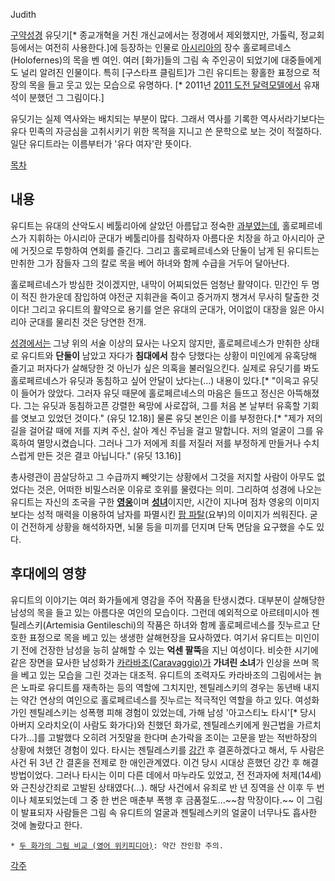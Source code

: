 Judith 

[[성경|구약성경]] 유딧기[* 종교개혁을 거친 개신교에서는 정경에서 제외했지만, 가톨릭, 정교회 등에서는 여전히 사용한다.]에 등장하는 인물로 [[아시리아]]의 장수 홀로페르네스(Holofernes)의 목을 벤 여인. 여러 [화가]들의 그림 속 주인공이 되었기에 대중들에게도 널리 알려진 인물이다. 특히 [구스타프 클림트]가 그린 유디트는 황홀한 표정으로 적장의 목을 들고 웃고 있는 모습으로 유명하다. [* 2011년 [[2011 도전 달력모델]]에서 유재석이 분했던 그 그림이다.]

유딧기는 실제 역사와는 배치되는 부분이 많다. 그래서 역사를 기록한 역사서라기보다는 유다 민족의 자긍심을 고취시키기 위한 목적을 지니고 쓴 문학으로 보는 것이 적절하다. 일단 유디트라는 이름부터가 '유다 여자'란 뜻이다.

[[목차]]
== 내용 ==
유디트는 유대의 산악도시 베툴리아에 살았던 아름답고 정숙한 [[과부]]였는데, 홀로페르네스가 지휘하는 아시리아 군대가 베툴리아를 침략하자 아름다운 치장을 하고 아시리아 군에 거짓으로 투항하여 연회를 즐긴다. 그리고 홀로페르네스와 단둘이 남게 된 유디트는 만취한 그가 잠들자 그의 칼로 목을 베어 하녀와 함께 수급을 거두어 달아난다.

홀로페르네스가 방심한 것이겠지만, 내막이 어찌되었든 엄청난 활약이다. 민간인 두 명이 적진 한가운데 잠입하여 야전군 지휘관을 죽이고 증거까지 챙겨서 무사히 탈출한 것이다! 그리고 유디트의 활약으로 용기를 얻은 유대의 군대가, 어이없이 대장을 잃은 아시리아 군대를 물리친 것은 당연한 전개.


[[성경]]에서는 그냥 위의 서술 이상의 묘사는 나오지 않지만, 홀로페르네스가 만취한 상태로 유디트와 '''단둘이''' 남았고 자다가 '''침대에서''' 참수 당했다는 상황이 미인에게 유혹당해 즐기고 퍼자다가 살해당한 것 아닌가 싶은 의혹을 불러일으킨다. 실제로 유딧기를 봐도 홀로페르네스가 유딧과 동침하고 싶어 안달이 났다는(…) 내용이 있다.[* "이윽고 유딧이 들어가 앉았다. 그러자 유딧 때문에 홀로페르네스의 마음은 들뜨고 정신은 아뜩해졌다. 그는 유딧과 동침하고픈 강렬한 욕망에 사로잡혀, 그를 처음 본 날부터 유혹할 기회를 엿보고 있었던 것이다." (유딧 12.18)] 물론 유딧 본인은 이를 부정한다.[* "제가 저의 길을 걸어갈 때에 저를 지켜 주신, 살아 계신 주님을 걸고 말합니다. 저의 얼굴이 그를 유혹하여 멸망시켰습니다. 그러나 그가 저에게 죄를 저질러 저를 부정하게 만들거나 수치스럽게 만든 것은 결코 아닙니다." (유딧 13.16)]

총사령관이 끔살당하고 그 수급까지 빼앗기는 상황에서 그것을 저지할 사람이 아무도 없었다는 것은, 어떠한 비밀스러운 이유로 호위를 물렸다는 의미. 그리하여 성경에 나오는 유디트는 자신의 조국을 구한 '''[[영웅]]'''이며 '''[[성녀]]'''이지만, 시간이 지나며 점차 영웅의 이미지보다는 성적 매력을 이용하여 남자를 파멸시킨 [[팜 파탈]](요부)의 이미지가 씌워진다. 굳이 건전하게 상황을 해석하자면, 뇌물 등을 미끼를 던지며 단독 면담을 요구했을 수도 있다.
== 후대에의 영향 ==
유디트의 이야기는 여러 화가들에게 영감을 주어 작품을 탄생시켰다. 대부분이 살해당한 남성의 목을 들고 있는 아름다운 여인의 모습이다. 그런데 예외적으로 아르테미시아 젠틸레스키(Artemisia Gentileschi)의 작품은 하녀와 함께 홀로페르네스를 짓누르고 단호한 표정으로 목을 베고 있는 생생한 살해현장을 묘사하였다. 여기서 유디트는 미인이기 전에 건장한 남성을 능히 살해할 수 있는 '''억센 팔뚝'''을 지닌 여성이다. 비슷한 시기에 같은 장면을 묘사한 남성화가 [[미켈란젤로 메리시 다 카라바조|카라바조(Caravaggio)]]가 ''' 가녀린 소녀'''가 인상을 쓰며 목을 베고 있는 모습을 그린 것과는 대조적. 유디트의 조력자도 카라바조의 그림에서는 늙은 노파로 유디트를 재촉하는 등의 역할에 그치지만, 젠틸레스키의 경우는 동년배 내지는 약간 연상의 여인으로 홀로페르네스를 짓누르는 적극적인 역할을 하고 있다. 여성화가인 젠틸레스키는 성폭행 피해 경험이 있었는데, 가해 남성 '아고스티노 타시'[* 당시 아버지 오라치오(이 사람도 화가다)와 친했던 화가로, 젠틸레스키에게 원근법을 가르치다가…]를 고발했다 오히려 거짓말을 한다며 손가락을 조이는 고문을 받는 적반하장의 상황에 처했던 경험이 있다. 타시는 젠틸레스키를 [[강간]] 후 결혼하겠다고 해서, 두 사람은 사건 뒤 3년 간 결혼을 전제로 한 애인관계였다. 이건 당시 시대상 흔했던 강간 후 해결방법이었다. 그러나 타시는 이미 다른 데에서 마누라도 있었고, 전 전과자에 처제(14세)와 근친상간죄로 고발된 상태였다(…). 해당 사건에서 유죄로 반 년 징역을 산 이후 두 번이나 체포되었는데 그 중 한 번은 매춘부 폭행 후 금품절도…~~참 막장이다.~~ 이 그림이 발표되자 사람들은 그림 속 유디트의 얼굴과 젠틸레스키의 얼굴이 너무나도 흡사한 것에 놀랐다고 한다.

 * [http://en.wikipedia.org/wiki/Judith_Slaying_Holofernes_(Artemisia_Gentileschi) 두 화가의 그림 비교 (영어 위키피디아)]: 약간 잔인함 주의.

[[각주]]
